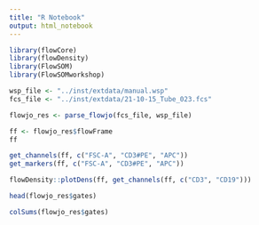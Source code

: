 ```yaml
---
title: "R Notebook"
output: html_notebook
---
```


```r
library(flowCore)
library(flowDensity)
library(FlowSOM)
library(FlowSOMworkshop)

```

```r
wsp_file <- "../inst/extdata/manual.wsp"
fcs_file <- "../inst/extdata/21-10-15_Tube_023.fcs"
```

```r
flowjo_res <- parse_flowjo(fcs_file, wsp_file)
```

```r
ff <- flowjo_res$flowFrame
ff
```

```r
get_channels(ff, c("FSC-A", "CD3#PE", "APC"))
get_markers(ff, c("FSC-A", "CD3#PE", "APC"))
```

```r
flowDensity::plotDens(ff, get_channels(ff, c("CD3", "CD19")))
```
```r
head(flowjo_res$gates)

colSums(flowjo_res$gates)
```
